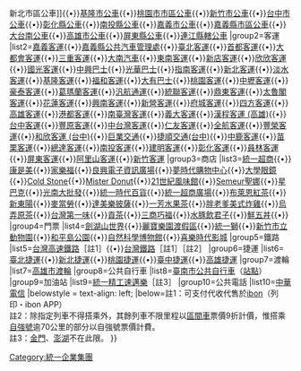 {{Navbox
|name=Icash
|state=collapsed
|style=text-align:left;
|title=[[icash]]適用範圍
|group1=市區公車
|list1=[[臺北市市區公車|台北聯營公車{{·}}新北市區公車]]{{•}}[[基隆市公車]]{{•}}[[桃園市市區公車]]{{•}}[[新竹市公車]]{{•}}[[臺中市市區公車|台中市公車]]{{•}}[[彰化縣公車]]{{•}}[[南投縣市區公車|南投縣公車]]{{•}}[[嘉義市公車]]{{•}}[[嘉義縣市區公車]]{{•}}[[大台南公車]]{{•}}[[高雄市公車]]{{•}}[[屏東縣市區公車|屏東縣公車]]{{•}}[[連江縣市區公車|連江縣轄公車]]
|group2=客運
|list2=[[嘉義客運]]{{•}}[[嘉義縣公共汽車管理處]]{{•}}[[臺北客運]]{{•}}[[首都客運]]{{•}}[[大都會客運]]{{•}}[[三重客運]]{{•}}[[大南汽車]]{{•}}[[東南客運]]{{•}}[[新店客運]]{{•}}[[欣欣客運]]{{•}}[[國光客運]]{{•}}[[中興巴士]]{{•}}[[光華巴士]]{{•}}[[指南客運]]{{•}}[[新北客運]]{{•}}[[淡水客運]]{{•}}[[基隆客運]]{{•}}[[福和客運]]{{•}}[[大有巴士]]{{•}}[[桃園客運]]{{•}}[[中壢客運]]{{•}}[[豪泰客運]]{{•}}[[葛瑪蘭客運]]{{•}}[[汎航通運]]{{•}}[[統聯客運]]{{•}}[[鼎東客運]]{{•}}[[太魯閣客運]]{{•}}[[花蓮客運]]{{•}}[[興南客運]]{{•}}[[新營客運]]{{•}}[[府城客運]]{{•}}[[四方客運]]{{•}}[[高雄客運]]{{•}}[[港都客運]]{{•}}[[南臺灣客運]]{{•}}[[義大客運]]{{•}}[[漢程客運|漢程客運 (高雄)]]{{•}}[[台中客運]]{{•}}[[豐原客運]]{{•}}[[中台灣客運]]{{•}}[[仁友客運]]{{•}}[[全航客運]]{{•}}[[豐榮客運]]{{•}}[[和欣客運|和欣客運 (台中)]]{{•}}[[巨業交通]]{{•}}[[捷順交通|捷順交通(台中)]]{{•}}[[中鹿客運]]{{•}}[[苗栗客運]]{{•}}[[總達客運]]{{•}}[[南投客運]]{{•}}[[建明客運]]{{•}}[[彰化客運]]{{•}}[[員林客運]]{{•}}[[屏東客運]]{{•}}[[阿里山客運]]{{•}}[[新竹客運]]
|group3=商店
|list3=[[統一超商]]{{•}}[[康是美藥妝店|康是美]]{{•}}[[家樂福]]{{•}}[[良興電子資訊廣場]]{{•}}[[夢時代購物中心]]{{•}}[[大學眼鏡]]{{•}}[[酷圣石|Cold Stone]]{{•}}[[美仕唐纳滋|Mister Donut]]{{•}}[[21世紀風味館]]{{•}}[[Semeur聖娜]]{{•}}[[星巴克]]{{•}}[[光南大批發]]{{•}}[[統一時代百貨]]{{•}}[[統一超商廣場]]{{•}}[[布萊恩紅茶]]{{•}}[[新東陽]]{{•}}[[麥當勞]]{{•}}[[達美樂披薩]]{{•}}[[一芳水果茶]]{{•}}[[胖老爹美式炸雞]]{{•}}[[烏弄原茶]]{{•}}[[台灣第一味]]{{•}}[[貢茶]]{{•}}[[三商巧福]]{{•}}[[水豚飲君子]]{{•}}[[鮮五丼]]{{•}}
|group4=門票
|list4=[[劍湖山世界]]{{•}}[[麗寶樂園渡假區]]{{•}}[[統一7-ELEVEn獅|統一獅]]{{•}}[[新竹市立動物園]]{{•}}[[和平島公園]]{{•}}[[自然科學博物館]]{{•}}[[喜樂時代影城]]
|group5=鐵路
|list5=[[台灣高速鐵路]]［註1］{{•}}[[台灣鐵路]]［註1］［註2］
|group6=捷運
|list6=[[臺北捷運]]{{•}}[[新北捷運]]{{•}}[[桃園捷運]]{{•}}[[臺中捷運]]{{•}}[[高雄捷運]]
|group7=渡輪
|list7=[[高雄市輪船公司|高雄市渡輪]]
|group8=公共自行車
|list8=[[臺南市公共自行車租賃系統|臺南市公共自行車]]（[[臺南市公共自行車租賃系統站點列表|站點]]）
|group9=加油站
|list9=[[統一精工|統一精工速邁樂]]［註3］
|group10=公共電話
|list10=[[中華電信]]
|belowstyle = text-align: left;
|below=註1：可支付代收代售於[[ibon]]（列印・ibon APP）<br/>註2：除指定列車不得搭乘外，其餘列車不限里程以[[臺鐵區間車|區間車]]票價9折計價，惟搭乘[[自強號列車|自強號]]逾70公里的部分以自強號票價計費。<br/>
註3：[[金門縣|金門]]、[[澎湖縣|澎湖]]不在此限。
}}
<noinclude>
[[Category:統一企業集團]]
</noinclude>